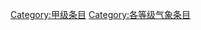 {{catmore1|[[WikiProject:气象|WikiProject:气象]]}}
{{Articles by Quality|topic=气象|project=气象|format=TOC}}
{{empty category}}

[[Category:甲级条目|Category:甲级条目]]
[[Category:各等级气象条目|Category:各等级气象条目]]